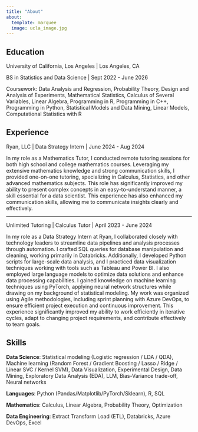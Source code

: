 ```yaml
---
title: "About"
about:
  template: marquee
  image: ucla_image.jpg
---
```


## Education

University of California, Los Angeles \| Los Angeles, CA

BS in Statistics and Data Science \| Sept 2022 - June 2026

Coursework: Data Analysis and Regression, Probability Theory, Design and Analysis of Experiments, Mathematical Statistics, Calculus of Several Variables, Linear Algebra, Programming in R, Programming in C++, Programming in Python, Statistical Models and Data Mining, Linear Models, Computational Statistics with R

## Experience

Ryan, LLC \| Data Strategy Intern \| June 2024 - Aug 2024

In my role as a Mathematics Tutor, I conducted remote tutoring sessions for both high school and college mathematics courses. Leveraging my extensive mathematics knowledge and strong communication skills, I provided one-on-one tutoring, specializing in Calculus, Statistics, and other advanced mathematics subjects. This role has significantly improved my ability to present complex concepts in an easy-to-understand manner, a skill essential for a data scientist. This experience has also enhanced my communication skills, allowing me to communicate insights clearly and effectively.

-----------------------------------------------------------------------------------------------------------------

Unlimited Tutoring \| Calculus Tutor \| April 2023 - June 2024

In my role as a Data Strategy Intern at Ryan, I collaborated closely with technology leaders to streamline data pipelines and analysis processes through automation. I crafted SQL queries for database manipulation and cleaning, working primarily in Databricks. Additionally, I developed Python scripts for large-scale data analysis, and I practiced data visualization techniques working with tools such as Tableau and Power BI. I also employed large language models to optimize data solutions and enhance data processing capabilities. I gained knowledge on machine learning techniques using PyTorch, applying neural network structures while drawing on my background of statistical modeling. My work was organized using Agile methodologies, including sprint planning with Azure DevOps, to ensure efficient project execution and continuous improvement. This experience significantly improved my ability to work efficiently in iterative cycles, adapt to changing project requirements, and contribute effectively to team goals.


## Skills

<strong>Data Science</strong>: Statistical modeling (Logistic regression / LDA / QDA), Machine learning (Random Forest / Gradient Boosting / Lasso / Ridge / Linear SVC / Kernel SVM), Data Visualization, Experimental Design, Data Mining, Exploratory Data Analysis (EDA), LLM, Bias-Variance trade-off, Neural networks

<strong>Languages</strong>: Python (Pandas/Matplotlib/PyTorch/Sklearn), R, SQL

<strong>Mathematics</strong>: Calculus, Linear Algebra, Probability Theory, Optimization

<strong>Data Engineering</strong>: Extract Transform Load (ETL), Databricks, Azure DevOps, Excel
